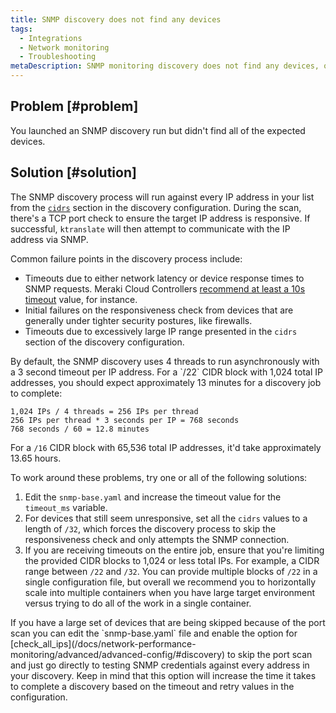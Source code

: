 ```yaml
---
title: SNMP discovery does not find any devices
tags:
  - Integrations
  - Network monitoring
  - Troubleshooting
metaDescription: SNMP monitoring discovery does not find any devices, or you didn't find all of the devices you expected.
---
```


## Problem [#problem]

You launched an SNMP discovery run but didn't find all of the expected devices.

## Solution [#solution]

The SNMP discovery process will run against every IP address in your list from the [`cidrs`](/docs/network-performance-monitoring/advanced/advanced-config/#discovery) section in the discovery configuration. During the scan, there's a TCP port check to ensure the target IP address is responsive. If successful, `ktranslate` will then attempt to communicate with the IP address via SNMP.

Common failure points in the discovery process include:

* Timeouts due to either network latency or device response times to SNMP requests. Meraki Cloud Controllers [recommend at least a 10s timeout](https://documentation.meraki.com/General_Administration/Monitoring_and_Reporting/SNMP_Overview_and_Configuration) value, for instance.
* Initial failures on the responsiveness check from devices that are generally under tighter security postures, like firewalls.
* Timeouts due to excessively large IP range presented in the `cidrs` section of the discovery configuration.

<Callout variant="important">
  By default, the SNMP discovery uses 4 threads to run asynchronously with a 3 second timeout per IP address. For a `/22` CIDR block with 1,024 total IP addresses, you should expect approximately 13 minutes for a discovery job to complete:
  
  ```
  1,024 IPs / 4 threads = 256 IPs per thread 
  256 IPs per thread * 3 seconds per IP = 768 seconds
  768 seconds / 60 = 12.8 minutes
  ```

  For a `/16` CIDR block with 65,536 total IP addresses, it'd take approximately 13.65 hours.
</Callout>

To work around these problems, try one or all of the following solutions:

1. Edit the `snmp-base.yaml` and increase the timeout value for the `timeout_ms` variable.
2. For devices that still seem unresponsive, set all the `cidrs` values to a length of `/32`, which forces the discovery process to skip the responsiveness check and only attempts the SNMP connection.
3. If you are receiving timeouts on the entire job, ensure that you're limiting the provided CIDR blocks to 1,024 or less total IPs. For example, a CIDR range between `/22` and `/32`. You can provide multiple blocks of `/22` in a single configuration file, but overall we recommend you to horizontally scale into multiple containers when you have large target environment versus trying to do all of the work in a single container.

<Callout variant="tip">
  If you have a large set of devices that are being skipped because of the port scan you can edit the `snmp-base.yaml` file and enable the option for [check_all_ips](/docs/network-performance-monitoring/advanced/advanced-config/#discovery) to skip the port scan and just go directly to testing SNMP credentials against every address in your discovery. Keep in mind that this option will increase the time it takes to complete a discovery based on the timeout and retry values in the configuration.
</Callout>
